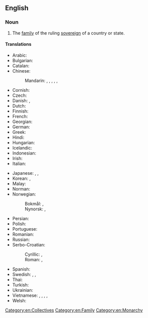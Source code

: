 ==English==

===Noun===
{{en-noun}}

# The [[family]] of the ruling [[sovereign]] of a country or state.

====Translations====
{{trans-top|family of the ruling sovereign of a country or state}}
* Arabic: {{t|ar|عَائِلَة مَلِكِيَّة|f}}
* Bulgarian: {{t|bg|кралско семейство|n}}
* Catalan: {{t|ca|família reial|f}}
* Chinese:
*: Mandarin: {{t+|cmn|皇家|tr=huángjiā}}, {{t+|cmn|皇室|tr=huángshì}}, {{t+|cmn|王室|tr=wángshì}}, {{t+|cmn|王家|tr=wángjiā}}, {{t+|cmn|皇族|tr=huángzú}}, {{t+|cmn|宗室|tr=zōngshì}}
* Cornish: {{t|kw|teylu riel|m}}
* Czech: {{t|cs|královská rodina|f}}
* Danish: {{t|da|kongehus|n}}, {{t|da|kongelig familie|c}}
* Dutch: {{t|nl|koninklijke familie|f}}
* Finnish: {{t+|fi|kuningasperhe}}
* French: {{t|fr|[[famille]] [[royale]]|f}}
* Georgian: {{t|ka|სამეფო ოჯახი}}
* German: {{t|de|königliche Familie|f}}
* Greek: {{t|el|βασιλική οικογένεια|f}}
* Hindi: {{t+|hi|राजकुल|m}}
* Hungarian: {{t|hu|királyi család}}
* Icelandic: {{t|is|konungsfjölskylda|f}}
* Indonesian: {{t+|id|keluarga kerajaan}}
* Irish: {{t|ga|teaghlach ríoga|m}}
* Italian: {{t|it|famiglia reale|f}}
{{trans-mid}}
* Japanese: {{t+|ja|王家|tr=おうけ, ōke}}, {{t+|ja|王室|tr=おうしつ, ōshitsu}}, {{t+|ja|皇室|tr=こうしつ, kōshitsu}}
* Korean: {{t|ko|왕실}}, {{t|ko|왕가}}
* Malay: {{t|ms|keluarga diraja}}
* Norman: {{t|nrf|fanmil'ye rouoyale|f}} {{qualifier|Jersey}}
* Norwegian:
*: Bokmål: {{t|nb|kongefamilie|m}}, {{t|nb|kongehus|n}}
*: Nynorsk: {{t|nn|kongefamilie|m}}, {{t|nn|kongehus|n}}
* Persian: {{t|fa|خانواده سلطنتی|tr=xânevâde-ye saltanati}}
* Polish: {{t|pl|[[rodzina]] [[królewski|królewska]]|f}}
* Portuguese: {{t|pt|[[família]] [[real]]|f}}
* Romanian: {{t|ro|familia regală|f}}
* Russian: {{t|ru|короле́вская семья́|f}}
* Serbo-Croatian:
*: Cyrillic: {{t|sh|краловска обитељ|f}}, {{t|sh|краловска породица|f}}
*: Roman: {{t|sh|kralovska obitelj|f}}, {{t|sh|kralovska porodica|f}}
* Spanish: {{t|es|familia real|f}}
* Swedish: {{t|sv|kungafamilj|c}}, {{t|sv|kungliga familjen|c}}, {{t+|sv|kungahus|n}}
* Thai: {{t|th|ชนชั้นเจ้า|tr=chon-chán-jâao}}
* Turkish: {{t|tr|kraliyet ailesi}}
* Ukrainian: {{t|uk|королівська сім'я|f}}
* Vietnamese: {{t+|vi|hoàng gia}}, {{t+|vi|hoàng tộc}}, {{t+|vi|hoàng thất}}, {{t+|vi|hoàng phái}}, {{t+|vi|tôn thất}}
* Welsh: {{t|cy|teulu brenhinol|m}}
{{trans-bottom}}

[[Category:en:Collectives]]
[[Category:en:Family]]
[[Category:en:Monarchy]]
